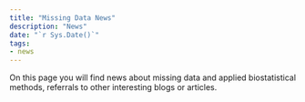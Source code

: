 ```yaml
---
title: "Missing Data News"
description: "News"
date: "`r Sys.Date()`"
tags: 
- news
---
```


On this page you will find news about missing data and applied biostatistical methods, referrals to other interesting blogs or articles.
